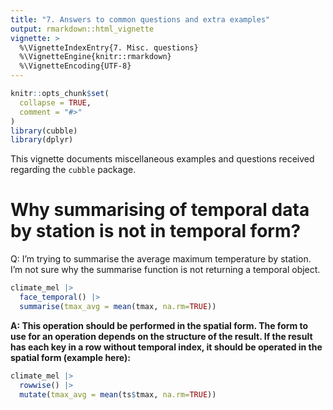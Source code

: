 ```yaml
---
title: "7. Answers to common questions and extra examples"
output: rmarkdown::html_vignette
vignette: >
  %\VignetteIndexEntry{7. Misc. questions}
  %\VignetteEngine{knitr::rmarkdown}
  %\VignetteEncoding{UTF-8}
---
```


```r
knitr::opts_chunk$set(
  collapse = TRUE,
  comment = "#>"
)
library(cubble)
library(dplyr)
```

This vignette documents miscellaneous examples and questions received regarding 
the `cubble` package.

# Why summarising of temporal data by station is not in temporal form?

Q: I'm trying to summarise the average maximum temperature by station. I'm not sure why the summarise function is not returning a temporal object. 
  
```r
climate_mel |> 
  face_temporal() |> 
  summarise(tmax_avg = mean(tmax, na.rm=TRUE))
```

**A: This operation should be performed in the spatial form. The form to use for an operation depends on the structure of the result. If the result has each key in a row without temporal index, it should be operated in the spatial form (example here):**

```r
climate_mel |> 
  rowwise() |> 
  mutate(tmax_avg = mean(ts$tmax, na.rm=TRUE))
```

